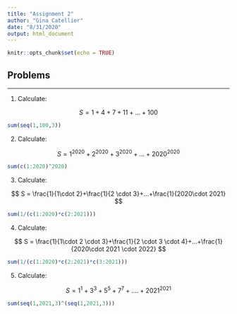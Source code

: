 ```yaml
---
title: "Assignment 2"
author: "Gina Catellier"
date: "8/31/2020"
output: html_document
---
```


```r
knitr::opts_chunk$set(echo = TRUE)
```
Problems
-------
-------


1. Calculate: 


$$
S = 1 + 4 + 7 + 11 +... + 100
$$
```r
sum(seq(1,100,3))

```


2. Calculate: 


$$
S = 1^{2020} + 2^{2020} + 3^{2020} +...+2020^{2020}
$$
```r
sum(c(1:2020)^2020)
```

3. Calculate: 

$$
S = \frac{1}{1\cdot 2}+\frac{1}{2 \cdot 3}+...+\frac{1}{2020\cdot 2021}
$$
```r
sum(1/(c(1:2020)*c(2:2021)))

```

4. Calculate: 

$$
S = \frac{1}{1\cdot 2 \cdot 3}+\frac{1}{2 \cdot 3 \cdot 4}+...+\frac{1}{2020\cdot 2021 \cdot 2022}
$$
```r
sum(1/(c(1:2020)*c(2:2021)*c(3:2021)))

```

5. Calculate: 

$$
S = 1^1 + 3^3 + 5^5 + 7^7 +....+2021^{2021}
$$
```r
sum(seq(1,2021,3)^(seq(1,2021,3)))

```
